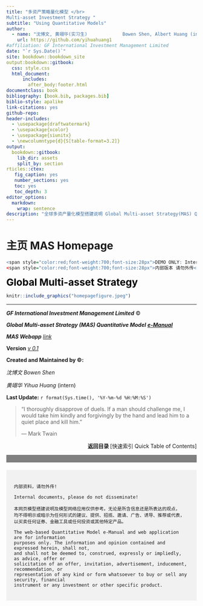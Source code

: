 ```yaml
---
title: "多资产策略量化模型 </br>
Multi-asset Investment Strategy " 
subtitle: "Using Quantitative Models"
author: 
  - name: "沈博文, 黄翊华(实习生)             Bowen Shen, Albert Huang (intern)"
    url: https://github.com/yihuahuang1
#affiliation: GF International Investment Management Limited
date: "`r Sys.Date()`"
site: bookdown::bookdown_site
output:bookdown::gitbook:
  css: style.css
  html_document:
      includes: 
        after_body:footer.html
documentclass: book
bibliography: [book.bib, packages.bib]
biblio-style: apalike
link-citations: yes
github-repo: 
header-includes:
  - \usepackage{draftwatermark}
  - \usepackage{xcolor}
  - \usepackage{siunitx}
  - \newcolumntype{d}{S[table-format=3.2]}
output:
  bookdown::gitbook:
    lib_dir: assets
    split_by: section
rticles::ctex:
   fig_caption: yes
   number_sections: yes
   toc: yes
   toc_depth: 3
editor_options: 
  markdown: 
    wrap: sentence
description: "全球多资产量化模型搭建说明 Global Multi-asset Strategy(MAS) Quantitative Model e-Manual"
---
```


# 主页 MAS Homepage{-}

```r
<span style="color:red;font-weight:700;font-size:28px">DEMO ONLY: Internal Version</span>  
<span style="color:red;font-weight:700;font-size:28px">内部版本 请勿外传</span> 
```

<span style="color:black;font-weight:700;font-size:26px">Global Multi-asset Strategy</span>  

```r
knitr::include_graphics("homepagefigure.jpeg")
```




***

***GF International Investment Management Limited*** ©

***Global Multi-asset Strategy (MAS) Quantitative Model*** [***e-Manual***](https://www.multiassetstrategy.cn)

***MAS Webapp*** [*link*](https://webapp.multi-asset-strategy.cn)  

**Version** [*v 0.1*](https://github.com/yihuahuang1/mas_public)
 
**Created and Maintained by ©:**  

*沈博文 Bowen Shen*    

*黄翊华 Yihua Huang* (intern)

**Last Update:** `r format(Sys.time(), '%Y-%m-%d %H:%M:%S')`



> "I thoroughly disapprove of duels. If a man should challenge me,
  I would take him kindly and forgivingly by the hand and lead him
  to a quiet place and kill him."
>
> --- Mark Twain



<div style="text-align: right;">
**返回目录  **[快速索引 Quick Table of Contents] 
</div>




<!-- Disclaimer section with a gray bar -->
<div style="width: 100%; height: 20px; background-color: grey;"></div>

<!-- Disclaimer Text -->
<div style="padding: 20px; margin-top: 20px; background-color: #f1f1f1;">
    内部资料，请勿外传! 

    Internal documents, please do not disseminate! 

    本网页模型搭建说明及模型网络应用仅供参考。无论是所含信息还是所表达的观点，
    均不得明示或暗示为任何形式的建议、提供、招揽、邀请、广告、诱导、推荐或代表，
    以买卖任何证券、金融工具或任何投资或其他特定产品。

    The web-based Quantitative Model e-Manual and web application are for information
    purposes only. The information and opinion contained and expressed herein, shall not,
    and shall not be deemed to, construed, expressly or impliedly, as advice, offer or
    solicitation of an offer, invitation, advertisement, inducement, recommendation, or
    representation of any kind or form whatsoever to buy or sell any security, financial
    instrument or any investment or other specific product.
</div>






